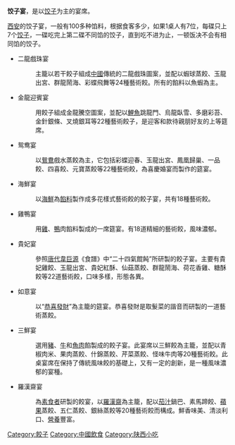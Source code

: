 {{unreferenced|time=2015-07-15T01:34:06+00:00}}
'''饺子宴'''，是以[[饺子|饺子]]为主的宴席。

[[西安|西安]]的饺子宴，一般有100多种馅料，根据食客多少，如果1桌人有7位，每碟只上7个[[饺子|饺子]]，一碟吃完上第二碟不同馅的饺子，直到吃不进为止，一顿饭决不会有相同馅的饺子。

* 二龍戲珠宴
*: 主籠以若干餃子組成[[中國|中國]]傳統的二龍戲珠圖案，並配以蝦球蒸餃、玉龍出宮、群龍鬧海、彩蝶飛舞等24種藝術餃。所有的餡料以魚蝦為主。
* 金龍迎賓宴
*: 用餃子組成金龍騰空圖案，並配以[[鯉魚|鯉魚]]跳龍門、烏龍臥雪、多磨彩苔、金針銀條、叉燒銀耳等22種藝術餃子，是迎客和款待親朋好友的上等筵席。
* 鸳鸯宴
*: 以[[鴛鴦|鴛鴦]]戲水蒸餃為主，它包括彩蝶迎春、玉龍出宮、鳳凰歸巢、一品餃、四喜餃、元寶蒸餃等22種藝術餃，為喜慶婚宴而製作的筵宴。
* 海鮮宴
*: 以[[海鮮|海鮮]]為[[餡料|餡料]]製作成多花樣式藝術餃的餃子宴，共有18種藝術餃。
* 雞鴨宴
*: 用[[雞|雞]]、[[鴨|鴨]]肉餡料製成的一席筵宴。有18道精細的藝術餃，風味濃郁。
* 貴妃宴
*: 參照[[唐代|唐代]][[韋巨源|韋巨源]]《食譜》中“二十四氣餛飩”所研製的餃子宴。主要有貴妃雞餃、玉龍出宮、貴妃紅酥、仙菇蒸餃、群龍鬧海、荷花香雞、糖酥餃等22道藝術餃，口味多樣，形態各異。
* 如意宴
*: 以“[[恭喜發財|恭喜發財]]”為主籠的筵宴。恭喜發財是取髮菜的諧音而研製的一道藝術蒸餃。
* 三鮮宴
*: 選用[[豬|豬]]、[[牛|牛]]和[[魚肉|魚肉]]餡製成的餃子宴。此宴席以三鮮餃為主籠，並配以青椒肉米、果肉蒸餃、什錦蒸餃、芹菜蒸餃、怪味牛肉等20種藝術餃。此桌宴席在保持了傳統風味餃的基礎上，又有一定的創新，是一種風味濃郁的宴種。
* 羅漢齋宴
*: 為[[素食者|素食者]]研製的餃宴，以[[羅漢齋|羅漢齋]]為主籠，配以[[茄汁|茄汁]]鍋巴、素馬蹄餃、[[蘋果|蘋果]]蒸餃、五仁蒸餃、銀絲蒸餃等20種藝術餃而構成。鮮香味美、清淡利口、[[營養|營養]]豐富。

{{Food-and-drink-stub}}

[[Category:餃子|Category:餃子]]
[[Category:中國飲食|Category:中國飲食]]
[[Category:陕西小吃|Category:陕西小吃]]